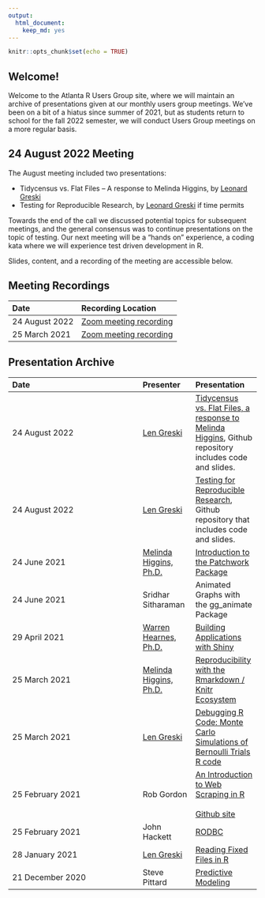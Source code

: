 ```yaml
---
output: 
  html_document: 
    keep_md: yes
---
```


```r
knitr::opts_chunk$set(echo = TRUE)
```

## Welcome!

Welcome to the Atlanta R Users Group site, where we will maintain an archive of presentations given at our monthly users group meetings. We've been on a bit of a hiatus since summer of 2021, but as students return to school for the fall 2022 semester, we will conduct Users Group meetings on a more regular basis. 

## 24 August 2022 Meeting

The August meeting included two presentations: 

* Tidycensus vs. Flat Files -- A response to Melinda Higgins, by [Leonard Greski](https://bit.ly/2Q5rmp7)
* Testing for Reproducible Research, by [Leonard Greski](https://bit.ly/2Q5rmp7) if time permits 

Towards the end of the call we discussed potential topics for subsequent meetings, and the general consensus was to continue presentations on the topic of testing. Our next meeting will be a "hands on" experience, a coding kata where we will experience test driven development in R. 

Slides, content, and a recording of the meeting are accessible below. 

## Meeting Recordings

|Date|Recording Location|
|:---------|:---|
|24 August 2022|[Zoom meeting recording](https://bit.ly/3CqDE4F)|
|25 March 2021|[Zoom meeting recording](https://bit.ly/3QQftAO)|

## Presentation Archive

|Date|Presenter|Presentation|
|:---------|:---|:---- |
|24 August 2022|[Len Greski](https://bit.ly/3kPEgpf)|[Tidycensus vs. Flat Files, a response to Melinda Higgins](https://bit.ly/3CsmVhp), Github repository includes code and slides.|
|24 August 2022|[Len Greski](https://bit.ly/3kPEgpf)|[Testing for Reproducible Research](https://bit.ly/3AIE6dk), Github repository that includes code and slides.|
|24 June 2021|[Melinda Higgins, Ph.D.](http://bit.ly/3eYC7XL)|[Introduction to the Patchwork Package](https://melindahiggins2000.github.io/AtlantaRUsers_24June2021/)|
|24 June 2021|Sridhar Sitharaman|Animated Graphs with the gg_animate Package|
|29 April 2021|[Warren Hearnes, Ph.D.](https://bit.ly/3zor6Xs)|[Building Applications with Shiny](https://github.com/atl-r-users/communications/blob/main/presentations/intro_to_shiny_w_hearnes.pptx)|
|25 March 2021|[Melinda Higgins, Ph.D.](http://bit.ly/3eYC7XL)|[Reproducibility with the Rmarkdown / Knitr Ecosystem](https://bit.ly/3cmtWmo)|
|25 March 2021|[Len Greski](https://bit.ly/3kPEgpf)|[Debugging R Code: Monte Carlo Simulations of Bernoulli Trials](https://bit.ly/3damdqV)<br>[R code](https://bit.ly/3feEEgO)|
|25 February 2021|Rob Gordon|[An Introduction to Web Scraping in R](http://bit.ly/3qWogUR)<br><br> [Github site](http://bit.ly/3uJ3x9E)|
|25 February 2021|John Hackett|[RODBC](http://bit.ly/3dMPppD)|
|28 January 2021|[Len Greski](https://bit.ly/3kPEgpf)|[Reading Fixed Files in R](https://bit.ly/2ZgadgR)|
|21 December 2020| Steve Pittard|[Predictive Modeling](http://bit.ly/3qp2IA7)|







